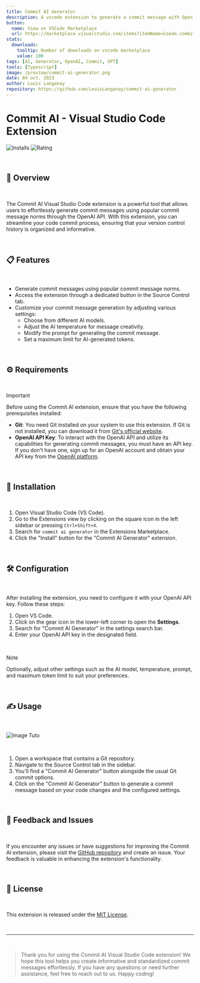 ```yaml
---
title: Commit AI Generator
description: A vscode extension to generate a commit message with Open AI API
button:
  name: View on VSCode Marketplace
  url: https://marketplace.visualstudio.com/items?itemName=Coodo.commit-generator
stats:
  downloads:
    tooltip: Number of downloads on vscode marketplace
    value: 100
tags: [AI, Generator, OpenAI, Commit, GPT]
tools: [Typescript]
image: /preview/commit-ai-generator.png
date: 04 oct. 2023
author: Louis Langanay
repository: https://github.com/LouisLanganay/commit-ai-generator
---
```


# Commit AI - Visual Studio Code Extension

<div className="flex flex-row justify-between w-fit gap-2">
  <img
    src="https://vsmarketplacebadges.dev/installs/Coodo.commit-generator.svg"
    style={{ height: "20px", width: "66px" }}
    alt="Installs"
  />
  <img
    src="https://vsmarketplacebadges.dev/rating-star/Coodo.commit-generator.svg"
    style={{ height: "20px", width: "108px" }}
    alt="Rating"
  />
</div>

&nbsp;

## 📌 Overview

&nbsp;

The Commit AI Visual Studio Code extension is a powerful tool that allows users to effortlessly generate commit messages using popular commit message norms through the OpenAI API. With this extension, you can streamline your code commit process, ensuring that your version control history is organized and informative.

&nbsp;

## 📋 Features

&nbsp;

- Generate commit messages using popular commit message norms.
- Access the extension through a dedicated button in the Source Control tab.
- Customize your commit message generation by adjusting various settings:
  - Choose from different AI models.
  - Adjust the AI temperature for message creativity.
  - Modify the prompt for generating the commit message.
  - Set a maximum limit for AI-generated tokens.

&nbsp;

## ⚙ Requirements

&nbsp;

> [!IMPORTANT]
> Before using the Commit AI extension, ensure that you have the following prerequisites installed:

- **Git**: You need Git installed on your system to use this extension. If Git is not installed, you can download it from [Git's official website](https://git-scm.com/downloads).
- **OpenAI API Key**: To interact with the OpenAI API and utilize its capabilities for generating commit messages, you must have an API key. If you don't have one, sign up for an OpenAI account and obtain your API key from the [OpenAI platform](https://platform.openai.com/account/api-keys).

&nbsp;

## 💾 Installation

&nbsp;

1. Open Visual Studio Code (VS Code).
2. Go to the Extensions view by clicking on the square icon in the left sidebar or pressing `Ctrl+Shift+X`.
3. Search for ``commit ai generator`` in the Extensions Marketplace.
4. Click the "Install" button for the "Commit AI Generator" extension.

&nbsp;

## 🛠 Configuration

&nbsp;

After installing the extension, you need to configure it with your OpenAI API key. Follow these steps:

1. Open VS Code.
2. Click on the gear icon in the lower-left corner to open the **Settings**.
3. Search for "Commit AI Generator" in the settings search bar.
4. Enter your OpenAI API key in the designated field.

&nbsp;

> [!NOTE]
> Optionally, adjust other settings such as the AI model, temperature, prompt, and maximum token limit to suit your preferences.

&nbsp;

## ✍ Usage

&nbsp;

<img src="https://i.ibb.co/xhW337H/image.png" alt="Image Tuto" className="w-1/3"/>

&nbsp;

1. Open a workspace that contains a Git repository.
2. Navigate to the Source Control tab in the sidebar.
3. You'll find a "Commit AI Generator" button alongside the usual Git commit options.
4. Click on the "Commit AI Generator" button to generate a commit message based on your code changes and the configured settings.

&nbsp;

## 🐞 Feedback and Issues

&nbsp;

If you encounter any issues or have suggestions for improving the Commit AI extension, please visit the [GitHub repository](https://github.com/LouisLanganay/commit-ai-generator) and create an issue. Your feedback is valuable in enhancing the extension's functionality.

&nbsp;

## 📰 License

&nbsp;

This extension is released under the [MIT License](LICENSE).

&nbsp;

---

&nbsp;

> Thank you for using the Commit AI Visual Studio Code extension! We hope this tool helps you create informative and standardized commit messages effortlessly. If you have any questions or need further assistance, feel free to reach out to us. Happy coding!
